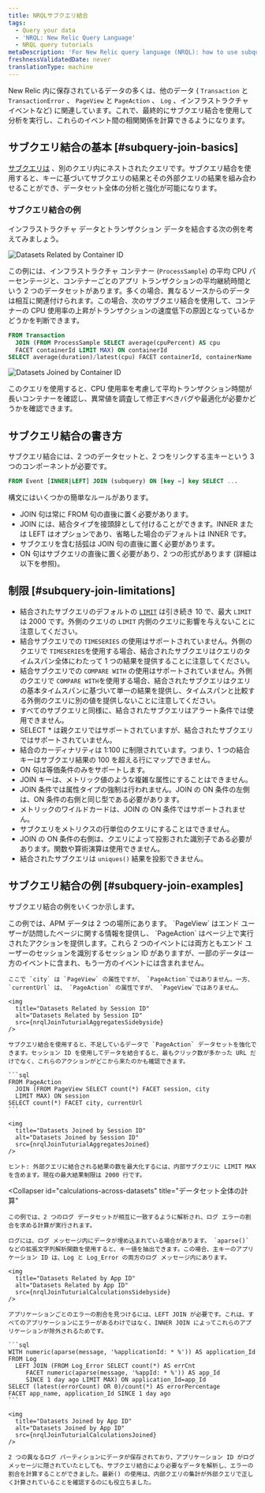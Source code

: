 ```yaml
---
title: NRQLサブクエリ結合
tags:
  - Query your data
  - 'NRQL: New Relic Query Language'
  - NRQL query tutorials
metaDescription: 'For New Relic query language (NRQL): how to use subquery joins.'
freshnessValidatedDate: never
translationType: machine
---
```








New Relic 内に保存されているデータの多くは、他のデータ ( `Transaction` と `TransactionError` 、 `PageView` と `PageAction` 、 `Log` 、インフラストラクチャ イベントなど) に関連しています。これで、最終的にサブクエリ結合を使用して分析を実行し、これらのイベント間の相関関係を計算できるようになります。

## サブクエリ結合の基本 [#subquery-join-basics]

[サブクエリは](/docs/query-your-data/nrql-new-relic-query-language/get-started/subqueries-in-nrql) 、別のクエリ内にネストされたクエリです。サブクエリ結合を使用すると、キーに基づいてサブクエリの結果とその外部クエリの結果を組み合わせることができ、データセット全体の分析と強化が可能になります。

### サブクエリ結合の例

インフラストラクチャ データとトランザクション データを結合する次の例を考えてみましょう。

<img
  title="Datasets related by container ID"
  alt="Datasets Related by Container ID"
  src={nrqlJoinTuturialRowsSidebyside}
/>

この例には、インフラストラクチャ コンテナー (`ProcessSample`) の平均 CPU パーセンテージと、コンテナーごとのアプリ トランザクションの平均継続時間という 2 つのデータセットがあります。多くの場合、異なるソースからのデータは相互に関連付けられます。この場合、次のサブクエリ結合を使用して、コンテナーの CPU 使用率の上昇がトランザクションの速度低下の原因となっているかどうかを判断できます。

```sql
FROM Transaction
  JOIN (FROM ProcessSample SELECT average(cpuPercent) AS cpu
  FACET containerId LIMIT MAX) ON containerId
SELECT average(duration)/latest(cpu) FACET containerId, containerName
```

<img
  title="Datasets Joined by Container ID"
  alt="Datasets Joined by Container ID"
  src={nrqlJoinTuturialRowsJoined}
/>

このクエリを使用すると、CPU 使用率を考慮して平均トランザクション時間が長いコンテナーを確認し、異常値を調査して修正すべきバグや最適化が必要かどうかを確認できます。

## サブクエリ結合の書き方

サブクエリ結合には、2 つのデータセットと、2 つをリンクする主キーという 3 つのコンポーネントが必要です。

```sql
FROM Event [INNER|LEFT] JOIN (subquery) ON [key =] key SELECT ...
```

構文にはいくつかの簡単なルールがあります。

* JOIN 句は常に FROM 句の直後に置く必要があります。
* JOIN には、結合タイプを接頭辞として付けることができます。INNER または LEFT はオプションであり、省略した場合のデフォルトは INNER です。
* サブクエリを含む括弧は JOIN 句の直後に置く必要があります。
* ON 句はサブクエリの直後に置く必要があり、2 つの形式があります (詳細は以下を参照)。

## 制限 [#subquery-join-limitations]

* 結合されたサブクエリのデフォルトの [`LIMIT`](#sel-limit) は引き続き 10 で、最大 `LIMIT` は 2000 です。外側のクエリの `LIMIT` 内側のクエリに影響を与えないことに注意してください。
* 結合サブクエリでの `TIMESERIES` の使用はサポートされていません。外側のクエリで `TIMESERIES`を使用する場合、結合されたサブクエリはクエリのタイムスパン全体にわたって 1 つの結果を提供することに注意してください。
* 結合サブクエリでの `COMPARE WITH` の使用はサポートされていません。外側のクエリで `COMPARE WITH`を使用する場合、結合されたサブクエリはクエリの基本タイムスパンに基づいて単一の結果を提供し、タイムスパンと比較する外側のクエリに別の値を提供しないことに注意してください。
* すべてのサブクエリと同様に、結合されたサブクエリはアラート条件では使用できません。
* SELECT \* は親クエリではサポートされていますが、結合されたサブクエリではサポートされていません。
* 結合のカーディナリティは 1:100 に制限されています。つまり、1 つの結合キーはサブクエリ結果の 100 を超える行にマップできません。
* ON 句は等価条件のみをサポートします。
* JOIN キーは、メトリック値のような複雑な属性にすることはできません。
* JOIN 条件では属性タイプの強制は行われません。JOIN の ON 条件の左側は、ON 条件の右側と同じ型である必要があります。
* メトリックのワイルドカードは、JOIN の ON 条件ではサポートされません。
* サブクエリをメトリクスの行単位のクエリにすることはできません。
* JOIN の ON 条件の右側は、クエリによって投影された識別子である必要があります。関数や算術演算は使用できません。
* 結合されたサブクエリは `uniques()` 結果を投影できません。

## サブクエリ結合の例 [#subquery-join-examples]

サブクエリ結合の例をいくつか示します。

<CollapserGroup>
  <Collapser
    id="add-missing-data"
    title="不足しているデータを追加する"
  >
    この例では、APM データは 2 つの場所にあります。 `PageView` はエンド ユーザーが訪問したページに関する情報を提供し、 `PageAction` はページ上で実行されたアクションを提供します。これら 2 つのイベントには両方ともエンド ユーザーのセッションを識別するセッション ID がありますが、一部のデータは一方のイベントに含まれ、もう一方のイベントには含まれません。

    ここで `city` は `PageView` の属性ですが、 `PageAction`ではありません。一方、 `currentUrl` は、 `PageAction` の属性ですが、 `PageView`ではありません。

    <img
      title="Datasets Related by Session ID"
      alt="Datasets Related by Session ID"
      src={nrqlJoinTuturialAggregatesSidebyside}
    />

    サブクエリ結合を使用すると、不足しているデータで `PageAction` データセットを強化できます。セッション ID を使用してデータを結合すると、最もクリック数が多かった URL だけでなく、これらのアクションがどこから来たのかも確認できます。

    ```sql
    FROM PageAction
      JOIN (FROM PageView SELECT count(*) FACET session, city
      LIMIT MAX) ON session
    SELECT count(*) FACET city, currentUrl
    ```

    <img
      title="Datasets Joined by Session ID"
      alt="Datasets Joined by Session ID"
      src={nrqlJoinTuturialAggregatesJoined}
    />

    ヒント: 外部クエリに結合される結果の数を最大化するには、内部サブクエリに LIMIT MAX を含めます。現在の最大結果制限は 2000 行です。
  </Collapser>

  <Collapser
    id="calculations-across-datasets"
    title="データセット全体の計算"
  >
    この例では、2 つのログ データセットが相互に一致するように解析され、ログ エラーの割合を求める計算が実行されます。

    ログには、ログ メッセージ内にデータが埋め込まれている場合があります。 `aparse()` などの拡張文字列解析関数を使用すると、キー値を抽出できます。この場合、主キーのアプリケーション ID は、Log と Log_Error の両方のログ メッセージ内にあります。

    <img
      title="Datasets Related by App ID"
      alt="Datasets Related by App ID"
      src={nrqlJoinTuturialCalculationsSidebyside}
    />

    アプリケーションごとのエラーの割合を見つけるには、LEFT JOIN が必要です。これは、すべてのアプリケーションにエラーがあるわけではなく、INNER JOIN によってこれらのアプリケーションが除外されるためです。

    ```sql
    WITH numeric(aparse(message, '%applicationId: * %')) AS application_Id
    FROM Log
      LEFT JOIN (FROM Log_Error SELECT count(*) AS errCnt
         FACET numeric(aparse(message, '%appId: * %')) AS app_Id
         SINCE 1 day ago LIMIT MAX) ON application_Id=app_Id
    SELECT (latest(errorCount) OR 0)/count(*) AS errorPercentage
    FACET app_name, application_Id SINCE 1 day ago
    ```

    <img
      title="Datasets Joined by App ID"
      alt="Datasets Joined by App ID"
      src={nrqlJoinTuturialCalculationsJoined}
    />

    2 つの異なるログ パーティションにデータが保存されており、アプリケーション ID がログ メッセージに隠されていたとしても、サブクエリ結合により必要なデータを解析し、エラーの割合を計算することができました。最新() の使用は、内部クエリの集計が外部クエリで正しく計算されていることを確認するのにも役立ちました。
  </Collapser>
</CollapserGroup>